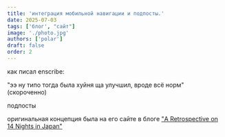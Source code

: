 ```yaml
---
title: 'интеграция мобильной навигации и подпосты.'
date: 2025-07-03
tags: ['блог', "сайт"]
image: './photo.jpg'
authors: ['polar']
draft: false
order: 2
---
```


как писал enscribe:

"ээ ну типо тогда была хуйня ща улучшил, вроде всё норм" (скороченно)

подпосты

оригинальная концепция была на его сайте в блоге ["A Retrospective on 14 Nights in Japan"](https://enscribe.dev/blog/japan-retrospective)